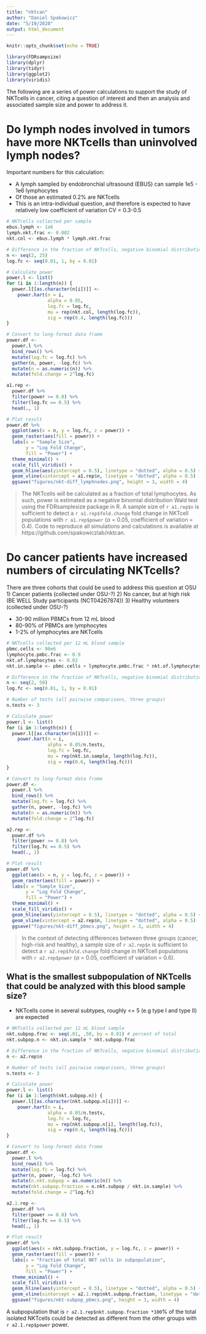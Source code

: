 ```yaml
---
title: "nktcan"
author: "Daniel Spakowicz"
date: "5/19/2020"
output: html_document
---
```


```r
knitr::opts_chunk$set(echo = TRUE)

library(FDRsampsize)
library(dplyr)
library(tidyr)
library(ggplot2)
library(viridis)
```

The following are a series of power calculations to support the study of NKTcells in cancer, citing a question of interest and then an analysis and associated sample size and power to address it.

# Do lymph nodes involved in tumors have more NKTcells than uninvolved lymph nodes?

Important numbers for this calculation:

* A lymph sampled by endobronchial ultrasound (EBUS) can sample 1e5 - 1e6 lymphocytes
* Of those an estimated 0.2% are NKTcells
* This is an intra-individual question, and therefore is expected to have relatively low coefficient of variation CV = 0.3-0.5

```r
# NKTcells collected per sample
ebus.lymph <- 1e6
lymph.nkt.frac <- 0.002
nkt.col <- ebus.lymph * lymph.nkt.frac

# Difference in the fraction of NKTcells, negative binomial distribution
n <- seq(2, 25)
log.fc <- seq(0.01, 1, by = 0.01)

# Calculate power 
power.l <- list()
for (i in 1:length(n)) {
  power.l[[as.character(n[i])]] <- 
    power.hart(n = i, 
               alpha = 0.05, 
               log.fc = log.fc,
               mu = rep(nkt.col, length(log.fc)), 
               sig = rep(0.4, length(log.fc)))
}

# Convert to long-format data frame
power.df <- 
  power.l %>%
  bind_rows() %>%
  mutate(log.fc = log.fc) %>%
  gather(n, power, -log.fc) %>%
  mutate(n = as.numeric(n)) %>%
  mutate(fold.change = 2^log.fc)

a1.rep <- 
  power.df %>%
  filter(power >= 0.8) %>%
  filter(log.fc == 0.5) %>%
  head(., 1)

# Plot result
power.df %>%
  ggplot(aes(x = n, y = log.fc, z = power)) +
  geom_raster(aes(fill = power)) +
  labs(x = "Sample Size",
       y = "Log Fold Change",
       fill = "Power") +
  theme_minimal() +
  scale_fill_viridis() +
  geom_hline(aes(yintercept = 0.5), linetype = "dotted", alpha = 0.5) +
  geom_vline(xintercept = a1.rep$n, linetype = "dotted", alpha = 0.5)
  ggsave("figures/nkt-diff_lymphnodes.png", height = 3, width = 4)

```

> The NKTcells will be calculated as a fraction of total lymphocytes. As such, power is estimated as a negative binomial distribution Wald test using the FDRsamplesize package in R. A sample size of `r a1.rep$n` is sufficient to detect a `r a1.rep$fold.change` fold change in NKTcell populations with `r a1.rep$power` ($\alpha$ = 0.05, coefficient of variation = 0.4). Code to reproduce all simulations and calculations is available at https://github.com/spakowiczlab/nktcan.


# Do cancer patients have increased numbers of circulating NKTcells?

There are three cohorts that could be used to address this question at OSU
1) Cancer patients (collected under OSU-?)
2) No cancer, but at high risk (BE WELL Study participants (NCT04267874))
3) Healthy volunteers (collected under OSU-?)
 
* 30-90 million PBMCs from 12 mL blood
* 80-90% of PBMCs are lymphocytes
* 1-2% of lymphocytes are NKTcells

```r
# NKTcells collected per 12 mL blood sample
pbmc.cells <- 90e6
lymphocyte.pmbc.frac <- 0.9
nkt.of.lymphocytes <- 0.02
nkt.in.sample <- pbmc.cells + lymphocyte.pmbc.frac * nkt.of.lymphocytes

# Difference in the fraction of NKTcells, negative binomial distribution
n <- seq(2, 50)
log.fc <- seq(0.01, 1, by = 0.01)

# Number of tests (all pairwise comparisons, three groups)
n.tests <- 3

# Calculate power 
power.l <- list()
for (i in 1:length(n)) {
  power.l[[as.character(n[i])]] <- 
    power.hart(n = i, 
               alpha = 0.05/n.tests, 
               log.fc = log.fc,
               mu = rep(nkt.in.sample, length(log.fc)), 
               sig = rep(0.6, length(log.fc)))
}

# Convert to long-format data frame
power.df <- 
  power.l %>%
  bind_rows() %>%
  mutate(log.fc = log.fc) %>%
  gather(n, power, -log.fc) %>%
  mutate(n = as.numeric(n)) %>%
  mutate(fold.change = 2^log.fc)

a2.rep <- 
  power.df %>%
  filter(power >= 0.8) %>%
  filter(log.fc == 0.5) %>%
  head(., 1)

# Plot result
power.df %>%
  ggplot(aes(x = n, y = log.fc, z = power)) +
  geom_raster(aes(fill = power)) +
  labs(x = "Sample Size",
       y = "Log Fold Change",
       fill = "Power") +
  theme_minimal() +
  scale_fill_viridis() +
  geom_hline(aes(yintercept = 0.5), linetype = "dotted", alpha = 0.5) +
  geom_vline(xintercept = a2.rep$n, linetype = "dotted", alpha = 0.5)
  ggsave("figures/nkt-diff_pbmcs.png", height = 3, width = 4)
```

> In the context of detecting differences between three groups (cancer, high-risk and healthy), a sample size of `r a2.rep$n` is sufficient to detect a `r a2.rep$fold.change` fold change in NKTcell populations with `r a2.rep$power` ($\alpha$ = 0.05, coefficient of variation = 0.6).


## What is the smallest subpopulation of NKTcells that could be analyzed with this blood sample size?

* NKTcells come in several subtypes, roughly <= 5 (e.g type I and type II) are expected

```r
# NKTcells collected per 12 mL blood sample
nkt.subpop.frac <- seq(.01, .50, by = 0.01) # percent of total
nkt.subpop.n <- nkt.in.sample * nkt.subpop.frac

# Difference in the fraction of NKTcells, negative binomial distribution
n <- a2.rep$n

# Number of tests (all pairwise comparisons, three groups)
n.tests <- 3

# Calculate power 
power.l <- list()
for (i in 1:length(nkt.subpop.n)) {
  power.l[[as.character(nkt.subpop.n[i])]] <- 
    power.hart(n = i, 
               alpha = 0.05/n.tests, 
               log.fc = log.fc,
               mu = rep(nkt.subpop.n[i], length(log.fc)), 
               sig = rep(0.6, length(log.fc)))
}

# Convert to long-format data frame
power.df <- 
  power.l %>%
  bind_rows() %>%
  mutate(log.fc = log.fc) %>%
  gather(n, power, -log.fc) %>%
  mutate(n.nkt.subpop = as.numeric(n)) %>%
  mutate(nkt.subpop.fraction = n.nkt.subpop / nkt.in.sample) %>%
  mutate(fold.change = 2^log.fc)

a2.1.rep <- 
  power.df %>%
  filter(power >= 0.8) %>%
  filter(log.fc == 0.5) %>%
  head(., 1)

# Plot result
power.df %>%
  ggplot(aes(x = nkt.subpop.fraction, y = log.fc, z = power)) +
  geom_raster(aes(fill = power)) +
  labs(x = "Fraction of total NKT cells in subpopulation",
       y = "Log Fold Change",
       fill = "Power") +
  theme_minimal() +
  scale_fill_viridis() +
  geom_hline(aes(yintercept = 0.5), linetype = "dotted", alpha = 0.5) +
  geom_vline(xintercept = a2.1.rep$nkt.subpop.fraction, linetype = "dotted", alpha = 0.5) +
  ggsave("figures/nkt-subpop_pbmcs.png", height = 3, width = 4)

```

A subpopulation that is `r a2.1.rep$nkt.subpop.fraction *100`% of the total isolated NKTcells could be detected as different from the other groups with `r a2.1.rep$power` power. 
